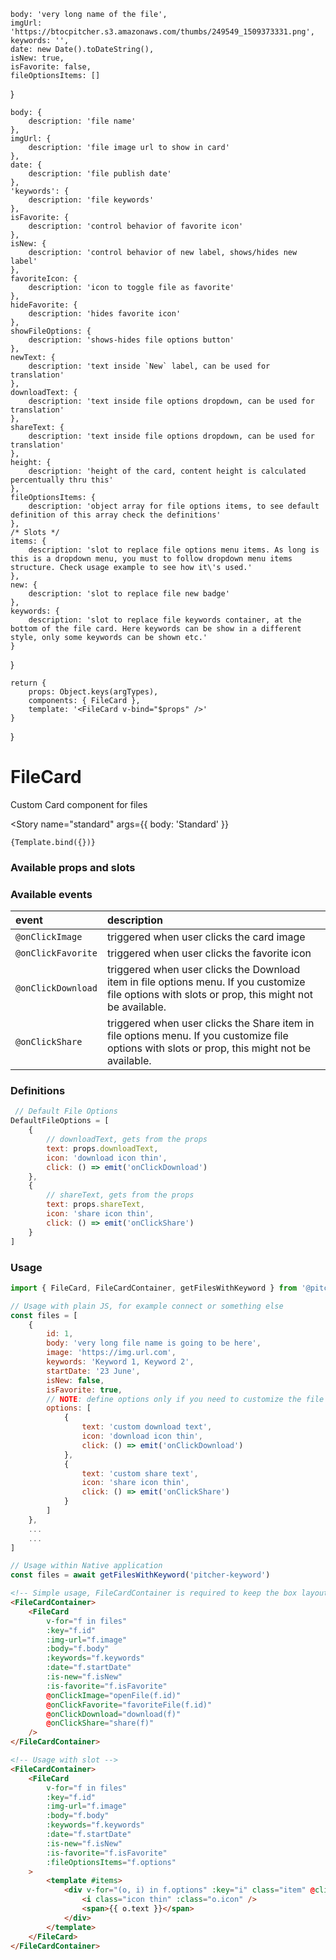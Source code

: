 

<!-- Story args -->
<!-- https://storybook.js.org/docs/react/writing-stories/args -->
    body: 'very long name of the file',
    imgUrl: 'https://btocpitcher.s3.amazonaws.com/thumbs/249549_1509373331.png',
    keywords: '',
    date: new Date().toDateString(),
    isNew: true,
    isFavorite: false,
    fileOptionsItems: []
}

<!-- https://storybook.js.org/docs/react/api/argtypes -->
    body: {
        description: 'file name'
    },
    imgUrl: {
        description: 'file image url to show in card'
    },	
    date: {
        description: 'file publish date'
    },
    'keywords': {
        description: 'file keywords'
    },
    isFavorite: {
        description: 'control behavior of favorite icon'
    },	
    isNew: {
        description: 'control behavior of new label, shows/hides new label'
    },	
    favoriteIcon: {
        description: 'icon to toggle file as favorite'
    },	
    hideFavorite: {
        description: 'hides favorite icon'
    },	
    showFileOptions: {
        description: 'shows-hides file options button'
    },	
    newText: {
        description: 'text inside `New` label, can be used for translation'
    },	
    downloadText: {
        description: 'text inside file options dropdown, can be used for translation'
    },	
    shareText: {
        description: 'text inside file options dropdown, can be used for translation'
    },	
    height: {
        description: 'height of the card, content height is calculated percentually thru this'
    },
    fileOptionsItems: {
        description: 'object array for file options items, to see default definition of this array check the definitions'
    },
    /* Slots */
    items: {
        description: 'slot to replace file options menu items. As long is this is a dropdown menu, you must to follow dropdown menu items structure. Check usage example to see how it\'s used.'
    },
    new: {
        description: 'slot to replace file new badge'
    },
    keywords: {
        description: 'slot to replace file keywords container, at the bottom of the file card. Here keywords can be show in a different style, only some keywords can be shown etc.'
    }
}

<!-- Named exports of stories here -->
    return {
        props: Object.keys(argTypes),
        components: { FileCard },
        template: '<FileCard v-bind="$props" />'
    }
} 

<!-- Define story settings here -->
<Meta 
    title="Components/FileCard"
    component={FileCard}
    argTypes={argTypes}
    args={args}
/>

# FileCard
Custom Card component for files

<Story 
    name="standard"
    args={{ body: 'Standard' }}
>
    {Template.bind({})}
</Story>

### Available props and slots
<!-- https://storybook.js.org/docs/react/writing-docs/doc-blocks#customizing -->
<ArgsTable story="standard" />

### Available events
| event | description |
| :--- | :--- |
| `@onClickImage` | triggered when user clicks the card image
| `@onClickFavorite` | triggered when user clicks the favorite icon
| `@onClickDownload` | triggered when user clicks the Download item in file options menu. If you customize file options with slots or prop, this might not be available.
| `@onClickShare` | triggered when user clicks the Share item in file options menu. If you customize file options with slots or prop, this might not be available.

### Definitions
```javascript
 // Default File Options
DefaultFileOptions = [
    {
        // downloadText, gets from the props
        text: props.downloadText,
        icon: 'download icon thin',
        click: () => emit('onClickDownload')
    },
    {
        // shareText, gets from the props
        text: props.shareText,
        icon: 'share icon thin',
        click: () => emit('onClickShare')
    }
]
```

### Usage
```javascript
import { FileCard, FileCardContainer, getFilesWithKeyword } from '@pitcher/vue-sdk'

// Usage with plain JS, for example connect or something else
const files = [
    {
        id: 1,
        body: 'very long file name is going to be here',
        image: 'https://img.url.com',
        keywords: 'Keyword 1, Keyword 2',
        startDate: '23 June',
        isNew: false,
        isFavorite: true,
        // NOTE: define options only if you need to customize the file options
        options: [
            {
                text: 'custom download text',
                icon: 'download icon thin',
                click: () => emit('onClickDownload')
            },
            {
                text: 'custom share text',
                icon: 'share icon thin',
                click: () => emit('onClickShare')
            }
        ]
    },
    ...
    ...
]

// Usage within Native application
const files = await getFilesWithKeyword('pitcher-keyword')
```

```html
<!-- Simple usage, FileCardContainer is required to keep the box layout align and responsive -->
<FileCardContainer>
    <FileCard
        v-for="f in files"
        :key="f.id"
        :img-url="f.image"
        :body="f.body"
        :keywords="f.keywords"
        :date="f.startDate"
        :is-new="f.isNew"
        :is-favorite="f.isFavorite"
        @onClickImage="openFile(f.id)"
        @onClickFavorite="favoriteFile(f.id)"
        @onClickDownload="download(f)"
        @onClickShare="share(f)"
    />
</FileCardContainer>

<!-- Usage with slot -->
<FileCardContainer>
    <FileCard
        v-for="f in files"
        :key="f.id"
        :img-url="f.image"
        :body="f.body"
        :keywords="f.keywords"
        :date="f.startDate"
        :is-new="f.isNew"
        :is-favorite="f.isFavorite"
        :fileOptionsItems="f.options"
    >
        <template #items>
            <div v-for="(o, i) in f.options" :key="i" class="item" @click.stop="o.click">
                <i class="icon thin" :class="o.icon" />
                <span>{{ o.text }}</span>
            </div>
        </template>
    </FileCard>
</FileCardContainer>

```